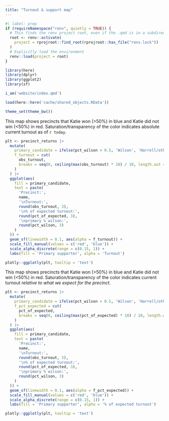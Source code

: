 ```yaml
---
title: "Turnout & support map"
---
```


```r
#| label: prep
if (requireNamespace("renv", quietly = TRUE)) {
  # This finds the renv project root, even if the .qmd is in a subdirectory
  root <- renv::activate(
    project = rprojroot::find_root(rprojroot::has_file("renv.lock"))
  )
  # Explicitly load the environment
  renv::load(project = root)
}

library(here)
library(dplyr)
library(ggplot2)
library(sf)

i_am('website/index.qmd')

load(here::here('cache/shared_objects.RData'))

theme_set(theme_bw())
```

This map shows precincts that Katie won (>50%) in blue and Katie did not win (<50%) in red. Saturation/transparency of the color indicates absolute current turnout as of `r today`.
```r
plt <- precinct_returns |>
  mutate(
    primary_candidate = ifelse(pct_wilson > 0.5, 'Wilson', 'Harrell/other'),
    f_turnout = cut(
      obs_turnout,
      breaks = seq(0, ceiling(max(obs_turnout) * 10) / 10, length.out = 6)
    )
  ) |>
  ggplot(aes(
    fill = primary_candidate,
    text = paste(
      'Precinct:',
      name,
      '\nTurnout:',
      round(obs_turnout, 3),
      '\n% of expected turnout:',
      round(pct_of_expected, 3),
      '\nprimary % wilson:',
      round(pct_wilson, 3)
    )
  )) +
  geom_sf(linewidth = 0.1, aes(alpha = f_turnout)) +
  scale_fill_manual(values = c('red', 'blue')) +
  scale_alpha_discrete(range = c(0.15, 1)) +
  labs(fill = 'Primary supporter', alpha = 'Turnout')

plotly::ggplotly(plt, tooltip = 'text')

```

This map shows precincts that Katie won (>50%) in blue and Katie did not win (<50%) in red. Saturation/transparency of the color indicates current turnout *relative to what we expect for the precinct*.

```r
plt <- precinct_returns |>
  mutate(
    primary_candidate = ifelse(pct_wilson > 0.5, 'Wilson', 'Harrell/other'),
    f_pct_expected = cut(
      pct_of_expected,
      breaks = seq(0, ceiling(max(pct_of_expected) * 10) / 10, length.out = 6)
    )
  ) |>
  ggplot(aes(
    fill = primary_candidate,
    text = paste(
      'Precinct:',
      name,
      '\nTurnout:',
      round(obs_turnout, 3),
      '\n% of expected turnout:',
      round(pct_of_expected, 3),
      '\nprimary % wilson:',
      round(pct_wilson, 3)
    )
  )) +
  geom_sf(linewidth = 0.1, aes(alpha = f_pct_expected)) +
  scale_fill_manual(values = c('red', 'blue')) +
  scale_alpha_discrete(range = c(0.15, 1)) +
  labs(fill = 'Primary supporter', alpha = '% of expected turnout')

plotly::ggplotly(plt, tooltip = 'text')
```

